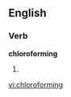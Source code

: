 ==English==

===Verb===
'''chloroforming'''

# {{present participle of|[[chloroform]]}}

[[vi:chloroforming]]